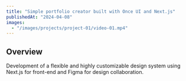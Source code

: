 ```yaml
---
title: "Simple portfolio creator built with Once UI and Next.js"
publishedAt: "2024-04-08"
images:
  - "/images/projects/project-01/video-01.mp4"
---
```


## Overview

Development of a flexible and highly customizable design system using Next.js for front-end and Figma for design collaboration.
